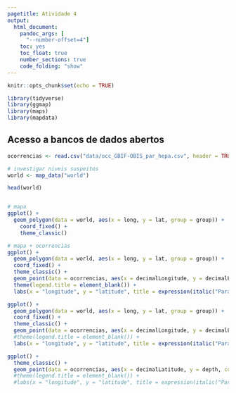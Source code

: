 ```yaml
---
pagetitle: Atividade 4
output:
  html_document:
    pandoc_args: [
      "--number-offset=4"]
    toc: yes
    toc_float: true
    number_sections: true
    code_folding: "show"
---
```


```r
knitr::opts_chunk$set(echo = TRUE)

library(tidyverse)
library(ggmap)
library(maps)
library(mapdata)

```

## Acesso a bancos de dados abertos

```r

ocorrencias <- read.csv("data/occ_GBIF-OBIS_par_hepa.csv", header = TRUE)

```



```r
# investigar niveis suspeitos
world <- map_data("world")

head(world)


# mapa
ggplot() +
  geom_polygon(data = world, aes(x = long, y = lat, group = group)) +
    coord_fixed() +
    theme_classic()

```


```r

# mapa + ocorrencias
ggplot() +
  geom_polygon(data = world, aes(x = long, y = lat, group = group)) +
  coord_fixed() +
  theme_classic() +
  geom_point(data = ocorrencias, aes(x = decimalLongitude, y = decimalLatitude, color = datasetName)) +
  theme(legend.title = element_blank()) +
  labs(x = "longitude", y = "latitude", title = expression(italic("Paracanthurus hepatus")))

```


```r

ggplot() +
  geom_polygon(data = world, aes(x = long, y = lat, group = group)) +
  coord_fixed() +
  theme_classic() +
  geom_point(data = ocorrencias, aes(x = decimalLongitude, y = decimalLatitude, color = datasetName, size = depth)) +
  #theme(legend.title = element_blank()) +
  labs(x = "longitude", y = "latitude", title = expression(italic("Paracanthurus hepatus")))

```



```r

ggplot() +
  theme_classic() +
  geom_point(data = ocorrencias, aes(x = decimalLatitude, y = depth, color = datasetName)) #+
  #theme(legend.title = element_blank()) +
  #labs(x = "longitude", y = "latitude", title = expression(italic("Paracanthurus hepatus")))

```

